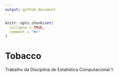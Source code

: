 ```yaml
---
output: github_document
---
```


<!-- README.md is generated from README.Rmd. Please edit that file -->

```r
knitr::opts_chunk$set(
  collapse = TRUE,
  comment = "#>"
)
```

# Tobacco

<!-- badges: start -->
<!-- badges: end -->

Trabalho da Disciplina de Estatística Computacional 1.